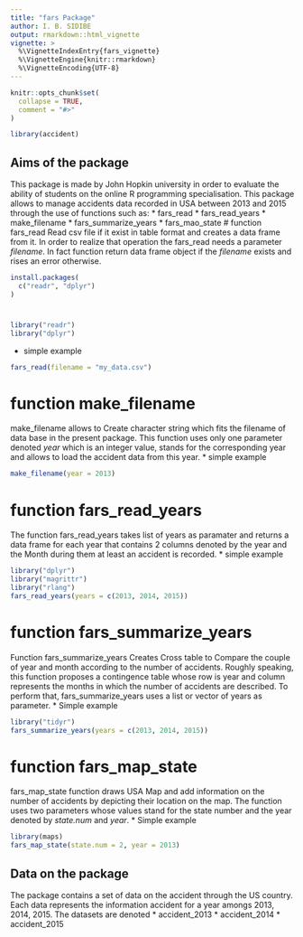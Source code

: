 ---
title: "fars Package"
author: I. B. SIDIBE
output: rmarkdown::html_vignette
vignette: >
  %\VignetteIndexEntry{fars_vignette}
  %\VignetteEngine{knitr::rmarkdown}
  %\VignetteEncoding{UTF-8}
---

```{r, include = FALSE}
knitr::opts_chunk$set(
  collapse = TRUE,
  comment = "#>"
)
```

```{r setup}
library(accident)
```
## Aims of the package
This package is made by John Hopkin university in order to evaluate the ability of students on the online R programming specialisation. This package allows to manage accidents data recorded in USA between 2013 and 2015 through the use of functions such as:
* fars_read
* fars_read_years
* make_filename
* fars_summarize_years
* fars_mao_state
# function fars_read
Read csv file if it exist in table format and creates a data frame from it. In order to realize that operation the fars_read needs a parameter _filename_. In fact function return data frame object if the _filename_ exists and rises an error otherwise.
```{r eval = FALSE}
install.packages(
  c("readr", "dplyr")
)

```
#
```{r eval = FALSE}
library("readr")
library("dplyr")

```
* simple example 
```{r eval = FALSE}
fars_read(filename = "my_data.csv")
```
# function make_filename
make_filename allows to Create character string which fits the filename of data base in the present package. This function uses only one parameter denoted _year_ which is an integer value, stands for the  corresponding year and allows to load the accident data from this year.
* simple example
```{r eval = FALSE}
make_filename(year = 2013)
```
# function fars_read_years
The function fars_read_years takes list of years as paramater and returns a data frame for each year that contains 2 columns denoted by the year and the Month during them at least an accident is recorded.
* simple example
```{r eval = FALSE}
library("dplyr")
library("magrittr")
library("rlang")
fars_read_years(years = c(2013, 2014, 2015))
```
# function fars_summarize_years
Function fars_summarize_years Creates Cross table to Compare the couple of year and month according to the number of accidents. Roughly speaking, this function proposes a contingence table whose row is year and column represents the months in which the number of accidents are described. To perform that, fars_summarize_years uses a list or vector of years as parameter.
* Simple example
```{r eval = FALSE}
library("tidyr")
fars_summarize_years(years = c(2013, 2014, 2015))
```
# function fars_map_state
fars_map_state function draws USA Map and add information on the number of accidents by depicting their location on the map. The function uses two parameters whose values stand for the state number and the year denoted by _state.num_ and _year_.
* Simple example 
```{r eval = FALSE}
library(maps)
fars_map_state(state.num = 2, year = 2013)
```


## Data on the package
The package contains a set of data on the accident through the US country. Each data represents the information accident for a year amongs 2013, 2014, 2015. The datasets are denoted
* accident_2013
* accident_2014
* accident_2015

